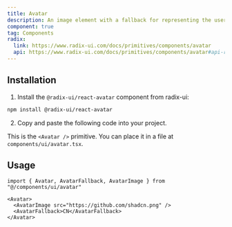 ```yaml
---
title: Avatar
description: An image element with a fallback for representing the user.
component: true
tag: Components
radix:
  link: https://www.radix-ui.com/docs/primitives/components/avatar
  api: https://www.radix-ui.com/docs/primitives/components/avatar#api-reference
---
```


<ComponentExample src="src/components/examples/AvatarDemo.tsx">
  <AvatarDemo />
</ComponentExample>

## Installation

1. Install the `@radix-ui/react-avatar` component from radix-ui:

```bash
npm install @radix-ui/react-avatar
```

2. Copy and paste the following code into your project.

<ComponentSource src="src/components/ui/Avatar.tsx" />

<Alert variant="outline">

This is the `<Avatar />` primitive. You can place it in a file at `components/ui/avatar.tsx`.

</Alert>

## Usage

```tsx
import { Avatar, AvatarFallback, AvatarImage } from "@/components/ui/avatar"
```

```tsx
<Avatar>
  <AvatarImage src="https://github.com/shadcn.png" />
  <AvatarFallback>CN</AvatarFallback>
</Avatar>
```
